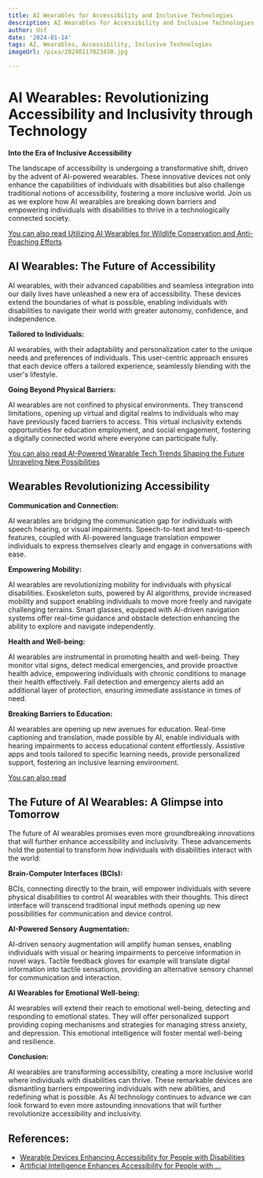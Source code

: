 ```yaml
---
title: AI Wearables for Accessibility and Inclusive Technologies
description: AI Wearables for Accessibility and Inclusive Technologies
author: Usf
date: '2024-01-14'
tags: AI, Wearables, Accessibility, Inclusive Technologies
imageUrl: /pixa/20240117023430.jpg

---
```

#  AI Wearables:  Revolutionizing Accessibility and Inclusivity through Technology

**Into the Era of Inclusive Accessibility**

The landscape of accessibility  is undergoing a transformative shift, driven by the advent of AI-powered wearables. These innovative devices not only enhance the capabilities of individuals with disabilities but also challenge traditional notions  of accessibility, fostering a more inclusive world. Join us as we explore how AI wearables are breaking down barriers and empowering individuals with disabilities  to thrive in a technologically  connected society.

[You  can also  read Utilizing AI  Wearables for  Wildlife Conservation and Anti-Poaching Efforts](Utilizing%20AI%20Wearables%20for%20Wildlife%20Conservation%20and%20Anti-Poaching%20Efforts)


## AI  Wearables: The Future of Accessibility

AI wearables, with their advanced capabilities and seamless integration into our daily lives have  unleashed a new era of accessibility. These devices extend the boundaries of what is possible, enabling  individuals with disabilities to navigate their world with greater autonomy, confidence, and independence.

**Tailored to Individuals:**

AI wearables, with their adaptability and personalization cater to the unique needs and preferences of individuals. This user-centric approach ensures  that each device offers a tailored experience, seamlessly blending  with the user's  lifestyle.

**Going Beyond Physical Barriers:**

AI wearables  are not confined to physical environments. They transcend  limitations, opening up virtual  and digital realms to individuals who may have previously faced  barriers to access. This virtual inclusivity extends opportunities for education employment,  and social engagement, fostering a digitally connected world where everyone can participate fully.

[You can also read AI-Powered  Wearable Tech Trends Shaping the Future Unraveling New Possibilities](AI-Powered%20Wearable%20Tech%20Trends%20Shaping%20the%20Future%20Unraveling%20New%20Possibilities)


## Wearables Revolutionizing Accessibility

**Communication and Connection:**

AI wearables are bridging the communication gap for  individuals with speech hearing, or visual  impairments. Speech-to-text  and text-to-speech features, coupled with  AI-powered language translation empower individuals to express themselves  clearly  and engage in conversations with ease.

**Empowering Mobility:**

AI  wearables are  revolutionizing mobility for individuals  with physical  disabilities. Exoskeleton suits, powered  by AI  algorithms, provide increased  mobility and support enabling individuals to move more freely and navigate challenging terrains. Smart glasses, equipped with AI-driven navigation systems offer real-time guidance and obstacle detection enhancing the ability to explore and navigate independently.

**Health and Well-being:**

AI  wearables are instrumental  in promoting health and well-being. They monitor  vital signs, detect medical emergencies, and provide proactive health advice, empowering individuals with chronic conditions to manage their health effectively. Fall detection and  emergency alerts add an additional layer of protection, ensuring immediate assistance in times of need.

**Breaking Barriers to Education:**

AI wearables are opening up new  avenues for education. Real-time captioning and translation,  made possible by AI, enable  individuals with hearing impairments to access educational content effortlessly. Assistive apps and tools tailored to specific learning needs, provide  personalized support, fostering an inclusive learning environment.

[You can also  read  ]()


## The Future of AI Wearables: A Glimpse into Tomorrow

The future of AI  wearables promises even more groundbreaking innovations that will  further enhance accessibility and inclusivity. These advancements hold the potential to transform how individuals with disabilities  interact with the world:

**Brain-Computer  Interfaces (BCIs):**

BCIs, connecting directly to the brain, will empower individuals  with severe physical disabilities to control AI wearables with their thoughts.  This direct  interface will transcend traditional input methods opening up new  possibilities for  communication and device control.

**AI-Powered Sensory Augmentation:**

AI-driven sensory augmentation will amplify human senses, enabling individuals with visual or hearing impairments to perceive information in novel ways. Tactile  feedback  gloves for example will translate digital information into tactile  sensations, providing an alternative sensory channel for communication and interaction.

**AI Wearables for Emotional Well-being:**

AI wearables will extend their reach to emotional well-being, detecting and responding  to emotional states. They will  offer personalized support providing coping mechanisms and strategies for managing stress anxiety, and depression. This emotional intelligence will foster mental  well-being and resilience.

**Conclusion:**

AI wearables are transforming accessibility, creating a more  inclusive world where individuals with disabilities can thrive. These remarkable devices are dismantling barriers empowering individuals with new  abilities, and redefining  what is possible. As AI technology continues to advance we can look forward to even more astounding innovations that will further revolutionize accessibility  and inclusivity.

## References:
- [Wearable Devices Enhancing Accessibility for People with Disabilities](https://energy5.com/wearable-devices-enhancing-accessibility-for-people-with-disabilities)
- [Artificial Intelligence Enhances Accessibility for People with ...](https://www.inclusivecitymaker.com/artificial-intelligence-accessibility-examples-technology-serves-people-disabilities/)
